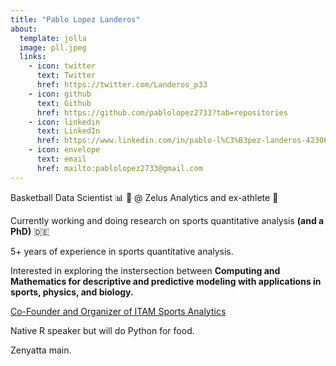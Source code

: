 ```yaml
---
title: "Pablo Lopez Landeros"
about:
  template: jolla
  image: pll.jpeg
  links:
    - icon: twitter
      text: Twitter
      href: https://twitter.com/Landeros_p33
    - icon: github
      text: Github
      href: https://github.com/pablolopez2733?tab=repositories
    - icon: linkedin
      text: LinkedIn
      href: https://www.linkedin.com/in/pablo-l%C3%B3pez-landeros-423060157/
    - icon: envelope
      text: email
      href: mailto:pablolopez2733@gmail.com
---
```


Basketball Data Scientist 📊 🧪 @ Zelus Analytics and ex-athlete 🏀 

Currently working and doing research on sports quantitative analysis **(and a PhD)** 🇩🇪

5+ years of experience in sports quantitative analysis.

Interested in exploring the instersection between **Computing and Mathematics for descriptive and predictive modeling with applications in sports, physics, and biology.**

[Co-Founder and Organizer of ITAM Sports Analytics](https://itam-sports-analytics-conference.github.io/)

Native R speaker but will do Python for food. 

Zenyatta main.


